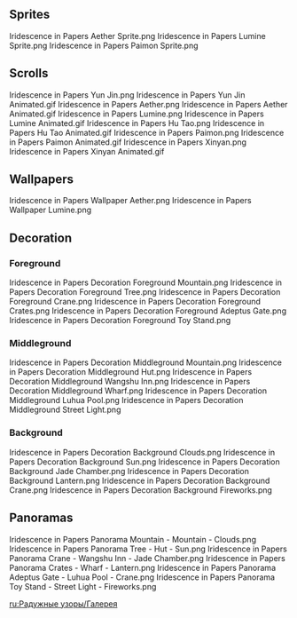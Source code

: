 {{EventTabs}}

==Sprites==
<gallery>
Iridescence in Papers Aether Sprite.png
Iridescence in Papers Lumine Sprite.png
Iridescence in Papers Paimon Sprite.png
</gallery>

==Scrolls==
<gallery>
Iridescence in Papers Yun Jin.png
Iridescence in Papers Yun Jin Animated.gif
Iridescence in Papers Aether.png
Iridescence in Papers Aether Animated.gif
Iridescence in Papers Lumine.png
Iridescence in Papers Lumine Animated.gif
Iridescence in Papers Hu Tao.png
Iridescence in Papers Hu Tao Animated.gif
Iridescence in Papers Paimon.png
Iridescence in Papers Paimon Animated.gif
Iridescence in Papers Xinyan.png
Iridescence in Papers Xinyan Animated.gif
</gallery>

==Wallpapers==
<gallery>
Iridescence in Papers Wallpaper Aether.png
Iridescence in Papers Wallpaper Lumine.png
</gallery>

==Decoration==
===Foreground===
<gallery>
Iridescence in Papers Decoration Foreground Mountain.png
Iridescence in Papers Decoration Foreground Tree.png
Iridescence in Papers Decoration Foreground Crane.png
Iridescence in Papers Decoration Foreground Crates.png
Iridescence in Papers Decoration Foreground Adeptus Gate.png
Iridescence in Papers Decoration Foreground Toy Stand.png
</gallery>

===Middleground===
<gallery>
Iridescence in Papers Decoration Middleground Mountain.png
Iridescence in Papers Decoration Middleground Hut.png
Iridescence in Papers Decoration Middleground Wangshu Inn.png
Iridescence in Papers Decoration Middleground Wharf.png
Iridescence in Papers Decoration Middleground Luhua Pool.png
Iridescence in Papers Decoration Middleground Street Light.png
</gallery>

===Background===
<gallery>
Iridescence in Papers Decoration Background Clouds.png
Iridescence in Papers Decoration Background Sun.png
Iridescence in Papers Decoration Background Jade Chamber.png
Iridescence in Papers Decoration Background Lantern.png
Iridescence in Papers Decoration Background Crane.png
Iridescence in Papers Decoration Background Fireworks.png
</gallery>

==Panoramas==
<gallery>
Iridescence in Papers Panorama Mountain - Mountain - Clouds.png
Iridescence in Papers Panorama Tree - Hut - Sun.png
Iridescence in Papers Panorama Crane - Wangshu Inn - Jade Chamber.png
Iridescence in Papers Panorama Crates - Wharf - Lantern.png
Iridescence in Papers Panorama Adeptus Gate - Luhua Pool - Crane.png
Iridescence in Papers Panorama Toy Stand - Street Light - Fireworks.png
</gallery>

[[ru:Радужные узоры/Галерея]]